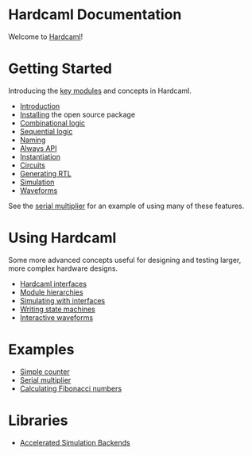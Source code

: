 # Hardcaml Documentation

Welcome to [Hardcaml](https://github.com/janestreet/hardcaml)!

# Getting Started

Introducing the [key modules](https://ocaml.janestreet.com/ocaml-core/latest/doc/hardcaml/Hardcaml/index.html)
and concepts in Hardcaml.

* [Introduction](introduction.mdx)
* [Installing](installing_with_opam.mdx) the open source package
* [Combinational logic](combinational_logic.mdx)
* [Sequential logic](sequential_logic.mdx)
* [Naming](naming.mdx)
* [Always API](always.mdx)
* [Instantiation](instantiation.mdx)
* [Circuits](circuits.mdx)
* [Generating RTL](rtl_generation.mdx)
* [Simulation](simulation.mdx)
* [Waveforms](waveforms.mdx)

See the [serial multiplier](serial_multiplier_example.mdx) for an example of using
many of these features.

# Using Hardcaml

Some more advanced concepts useful for designing and testing larger,
more complex hardware designs.

* [Hardcaml interfaces](hardcaml_interfaces.mdx)
* [Module hierarchies](module_hierarchy.mdx)
* [Simulating with interfaces](simulating_with_interfaces.mdx)
* [Writing state machines](state_machine_always_api.mdx)
* [Interactive waveforms](waveterm_interactive_viewer.mdx)
<!--
* [Step testbenches](step_testbench.mdx)
-->

# Examples

* [Simple counter](counter_example.mdx)
* [Serial multiplier](serial_multiplier_example.mdx)
* [Calculating Fibonacci numbers](fibonacci_example.mdx)

# Libraries

* [Accelerated Simulation Backends](accelerating_simulations.mdx)
<!--
* [Verification tools](verification.mdx)
* [Converting from Verilog](hardcaml_of_verilog.mdx)
* [Xilinx library integration](hardcaml_xilinx)
-->
